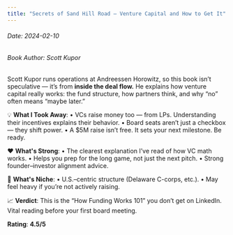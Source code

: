 ```yaml
---
title: "Secrets of Sand Hill Road – Venture Capital and How to Get It"
---
```


<h6>Date: 2024-02-10</h6>
<h6>Book Author: Scott Kupor</h6>


<div className={styles.preserve}>

Scott Kupor runs operations at Andreessen Horowitz, so this book isn’t speculative — it’s from **inside the deal flow.**
He explains how venture capital really works: the fund structure, how partners think, and why “no” often means “maybe later.”

💡 **What I Took Away**:
•	VCs raise money too — from LPs. Understanding their incentives explains their behavior.
•	Board seats aren’t just a checkbox — they shift power.
•	A $5M raise isn’t free. It sets your next milestone. Be ready.

❤️ **What's Strong**:
•	The clearest explanation I’ve read of how VC math works.
•	Helps you prep for the long game, not just the next pitch.
•	Strong founder–investor alignment advice.

🤔 **What's Niche**:
•	U.S.–centric structure (Delaware C-corps, etc.).
•	May feel heavy if you’re not actively raising.

📈 **Verdict**:
This is the “How Funding Works 101” you don’t get on LinkedIn.
Vital reading before your first board meeting.

**Rating**: **4.5/5**

</div>
